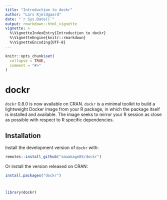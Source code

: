```yaml
---
title: "Introduction to dockr"
author: "Lars Kjeldgaard"
date: "`r Sys.Date()`"
output: rmarkdown::html_vignette
vignette: >
  %\VignetteIndexEntry{Introduction to dockr}
  %\VignetteEngine{knitr::rmarkdown}
  %\VignetteEncoding{UTF-8}
---
```


```r
knitr::opts_chunk$set(
  collapse = TRUE,
  comment = "#>"
)
```

# dockr

`dockr` 0.8.0 is now available on CRAN. `dockr` is a minimal toolkit to build a 
lightweight Docker image from your R package, in which the package itself is 
installed and available. The image seeks to mirror your R session as close as 
possible with respect to R specific dependencies.

## Installation

Install the development version of `dockr` with:

```r
remotes::install_github("smaakage85/dockr")
```

Or install the version released on CRAN: 

```r
install.packages("dockr")
```

# 

```r
library(dockr)
```
